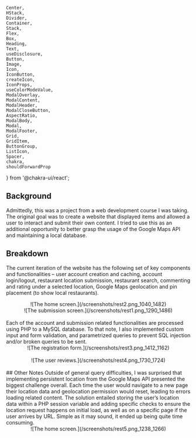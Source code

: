     Center,
    HStack,
    Divider,
    Container,
    Stack,
    Flex,
    Box,
    Heading,
    Text,
    useDisclosure,
    Button,
    Image,
    Icon,
    IconButton,
    createIcon,
    IconProps,
    useColorModeValue,
    ModalOverlay,
    ModalContent,
    ModalHeader,
    ModalCloseButton,
    AspectRatio,
    ModalBody,
    Modal,
    ModalFooter,
    Grid,
    GridItem,
    ButtonGroup,
    ListIcon,
    Spacer,
    chakra,
    shouldForwardProp
} from '@chakra-ui/react';


## Background
Admittedly, this was a project from a web development course I was taking. The original goal was to create a website that displayed items and allowed a user to interact and submit their own content. I tried to use this as an additional opportunity to better grasp the usage of the Google Maps API and maintaining a local database. 
<br/>

## Breakdown
The current iteration of the website has the following set of key components and functionalities – user account creation and caching, account login/logout, restaurant location submission, restaurant search, commenting and rating under a selected location, Google Maps geolocation and pin placement (to show local restaurants).
<br/>
<Center
    py={'1em'}
    position={'relative'}
    direction={'row'}>
            <Center>
                ![The home screen.](/screenshots/rest2.png_1040_1482)
            </Center>
            <Center>
                ![The submission screen.](/screenshots/rest1.png_1290_1486)
            </Center>
</Center>
<br/>
Each of the account and submission related functionalities are processed using PHP to a MySQL database. To that note, I also implemented custom input and form validation, and parametrized queries to prevent SQL injection and/or broken queries to be sent. 
<br/>
<Center
    py={'1em'}
    position={'relative'}
    direction={'row'}>
            <Center>
                ![The registration form.](/screenshots/rest3.png_1412_1162)
            </Center>
</Center>
<br/>
<Center
    py={'1em'}
    position={'relative'}
    direction={'column'}>
            <Center>
                ![The user reviews.](/screenshots/rest4.png_1730_1724)
            </Center>
</Center>
<br/>
## Other Notes
Outside of general query difficulties, I was surprised that implementing persistent location from the Google Maps API presented the biggest challenge overall. Each time the user would navigate to a new page their location data and geolocation permission would reset, leading to errors loading related content. The solution entailed storing the user’s location data within a PHP session variable and adding specific checks to ensure the location request happens on initial load, as well as on a specific page if the user arrives by URL. Simple as it may sound, it ended up being quite time consuming.
<br/>
<Center
    position={'relative'}
    direction={'row'}>
            <Center>
                ![The home screen.](/screenshots/rest5.png_1238_1266)
            </Center>
</Center>